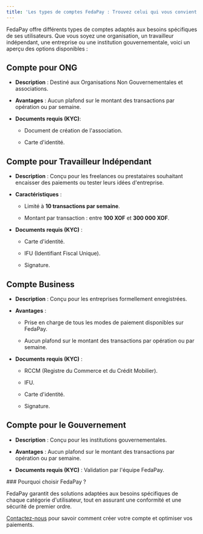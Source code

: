 ```yaml
---
title: 'Les types de comptes FedaPay : Trouvez celui qui vous convient'
---
```


FedaPay offre différents types de comptes adaptés aux besoins spécifiques de ses utilisateurs. Que vous soyez une organisation, un travailleur indépendant, une entreprise ou une institution gouvernementale, voici un aperçu des options disponibles :

## Compte pour ONG

* **Description** : Destiné aux Organisations Non Gouvernementales et associations.

* **Avantages** : Aucun plafond sur le montant des transactions par opération ou par semaine.

* **Documents requis (KYC)**:

  * Document de création de l'association.

  * Carte d'identité.

## Compte pour Travailleur Indépendant

* **Description** : Conçu pour les freelances ou prestataires souhaitant encaisser des paiements ou tester leurs idées d'entreprise.

* **Caractéristiques** :

  * Limité à **10 transactions par semaine**.

  * Montant par transaction : entre **100 XOF** et **300 000 XOF**.

* **Documents requis (KYC)** :

  * Carte d'identité.

  * IFU (Identifiant Fiscal Unique).

  * Signature.

## Compte Business

* **Description** : Conçu pour les entreprises formellement enregistrées.

* **Avantages** :

  * Prise en charge de tous les modes de paiement disponibles sur FedaPay.

  * Aucun plafond sur le montant des transactions par opération ou par semaine.

* **Documents requis (KYC)** :

  * RCCM (Registre du Commerce et du Crédit Mobilier).

  * IFU.

  * Carte d'identité.

  * Signature.

## Compte pour le Gouvernement

* **Description** : Conçu pour les institutions gouvernementales.

* **Avantages** : Aucun plafond sur le montant des transactions par opération ou par semaine.

* **Documents requis (KYC)** : Validation par l'équipe FedaPay.

<Check>
  ### Pourquoi choisir FedaPay ?

  FedaPay garantit des solutions adaptées aux besoins spécifiques de chaque catégorie d'utilisateur, tout en assurant une conformité et une sécurité de premier ordre.

  [Contactez-nous](support@fedapay.com) pour savoir comment créer votre compte et optimiser vos paiements.
</Check>